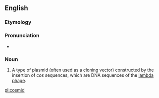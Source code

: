 ==English==
===Etymology===

{{blend|cos|plasmid}}

===Pronunciation===

* {{a|US}} {{IPA|ˈkɑzmɪd}}

===Noun===
{{en-noun}}
{{wikipedia}}

# {{context|genetics}} A type of plasmid (often used as a cloning vector) constructed by the insertion of ''cos'' sequences, which are DNA sequences of the [[lambda phage]].

[[pl:cosmid]]